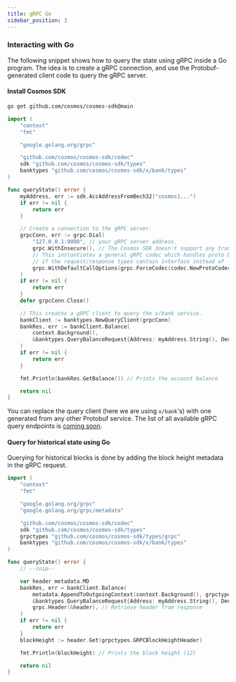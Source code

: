 ```yaml
---
title: gRPC Go
sidebar_position: 3
---
```



### Interacting with Go

The following snippet shows how to query the state using gRPC inside a Go program. The idea is to create a gRPC connection, and use the Protobuf-generated client code to query the gRPC server.

#### Install Cosmos SDK


```bash
go get github.com/cosmos/cosmos-sdk@main
```

```go
import (
    "context"
    "fmt"

    "google.golang.org/grpc"

    "github.com/cosmos/cosmos-sdk/codec"
    sdk "github.com/cosmos/cosmos-sdk/types"
    banktypes "github.com/cosmos/cosmos-sdk/x/bank/types"
)

func queryState() error {
    myAddress, err := sdk.AccAddressFromBech32("cosmos1...")
    if err != nil {
        return err
    }

    // Create a connection to the gRPC server.
    grpcConn, err := grpc.Dial(
        "127.0.0.1:9090", // your gRPC server address.
        grpc.WithInsecure(), // The Cosmos SDK doesn't support any transport security mechanism. 
        // This instantiates a general gRPC codec which handles proto bytes. We pass in a nil interface registry
        // if the request/response types contain interface instead of 'nil' you should pass the application specific codec.
		grpc.WithDefaultCallOptions(grpc.ForceCodec(codec.NewProtoCodec(nil).GRPCCodec())),
	)
    if err != nil {
        return err
    }
    defer grpcConn.Close()

    // This creates a gRPC client to query the x/bank service.
    bankClient := banktypes.NewQueryClient(grpcConn)
    bankRes, err := bankClient.Balance(
        context.Background(),
        &banktypes.QueryBalanceRequest{Address: myAddress.String(), Denom: "atom"},
    )
    if err != nil {
        return err
    }

    fmt.Println(bankRes.GetBalance()) // Prints the account balance

    return nil
}
```

You can replace the query client (here we are using `x/bank`'s) with one generated from any other Protobuf service. The list of all available gRPC query endpoints is [coming soon](https://github.com/cosmos/cosmos-sdk/issues/7786).

#### Query for historical state using Go

Querying for historical blocks is done by adding the block height metadata in the gRPC request.

```go
import (
    "context"
    "fmt"

    "google.golang.org/grpc"
    "google.golang.org/grpc/metadata"

    "github.com/cosmos/cosmos-sdk/codec"
    sdk "github.com/cosmos/cosmos-sdk/types"
    grpctypes "github.com/cosmos/cosmos-sdk/types/grpc"
    banktypes "github.com/cosmos/cosmos-sdk/x/bank/types"
)

func queryState() error {
    // --snip--

    var header metadata.MD
    bankRes, err = bankClient.Balance(
        metadata.AppendToOutgoingContext(context.Background(), grpctypes.GRPCBlockHeightHeader, "12"), // Add metadata to request
        &banktypes.QueryBalanceRequest{Address: myAddress.String(), Denom: "atom"},
        grpc.Header(&header), // Retrieve header from response
    )
    if err != nil {
        return err
    }
    blockHeight := header.Get(grpctypes.GRPCBlockHeightHeader)

    fmt.Println(blockHeight) // Prints the block height (12)

    return nil
}
```